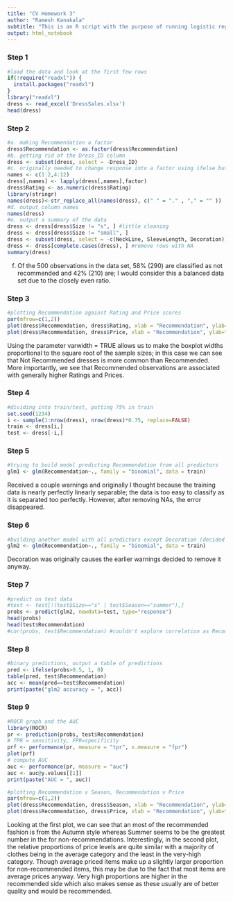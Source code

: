 ```yaml
---
title: "CV Homework 3"
author: "Ramesh Kanakala"
subtitle: "This is an R script with the purpose of running logistic regression on dress sales data from Aliexpress to predict if they are recommended"
output: html_notebook
---
```


### Step 1
```r
#load the data and look at the first few rows
if(!require("readxl")) {
  install.packages("readxl")
}
library("readxl")
dress <- read_excel('DressSales.xlsx')
head(dress)
```

### Step 2
```r
#a. making Recommendation a factor
dress$Recommendation <- as.factor(dress$Recommendation)
#b. getting rid of the Dress_ID column
dress <- subset(dress, select = -Dress_ID)
#c. originally needed to change response into a factor using ifelse but not needed here; instead making other variables num. and factors
names <- c(1:2,4:12)
dress[,names] <- lapply(dress[,names],factor)
dress$Rating <- as.numeric(dress$Rating)
library(stringr)
names(dress)<-str_replace_all(names(dress), c(" " = "." , "," = "" ))
#d. output column names
names(dress)
#e. output a summary of the data
dress <- dress[dress$Size != "s", ] #little cleaning
dress <- dress[dress$Size != "small", ]
dress <- subset(dress, select = -c(NeckLine, SleeveLength, Decoration))
dress <- dress[complete.cases(dress), ] #remove rows with NA
summary(dress)
```
f. Of the 500 observations in the data set, 58% (290) are classified as not recommended and 42% (210) are; I would consider this a balanced data set due to the closely even ratio.

### Step 3 #####################################
```r
#plotting Recommendation against Rating and Price scores
par(mfrow=c(1,2))
plot(dress$Recommendation, dress$Rating, xlab = "Recommendation", ylab="Rating", main="Recommendation vs Rating", varwidth = TRUE)
plot(dress$Recommendation, dress$Price, xlab = "Recommendation", ylab="Price", main="Recommendation vs Price", varwidth = TRUE)
```
Using the parameter varwidth = TRUE allows us to make the boxplot widths proportional to the square root of the sample sizes; in this case we can see that Not Recommended dresses is more common than Recommended. More importantly, we see that Recommended observations are associated with generally higher Ratings and Prices.

### Step 4
```r
#dividing into train/test, putting 75% in train
set.seed(1234)
i <- sample(1:nrow(dress), nrow(dress)*0.75, replace=FALSE)
train <- dress[i,]
test <- dress[-i,]
```

### Step 5
```r
#trying to build model predicting Recommendation from all predictors
glm1 <- glm(Recommendation~., family = "binomial", data = train)
```
Received a couple warnings and originally I thought because the training data is nearly perfectly linearly separable; the data is too easy to classify as it is separated too perfectly. However, after removing NAs, the error disappeared. 

### Step 6
```r
#building another model with all predictors except Decoration (decided to drop it anyway in the end)
glm2 <- glm(Recommendation~., family = "binomial", data = train)
```
Decoration was originally causes the earlier warnings decided to remove it anyway.

### Step 7
```r
#predict on test data
#test <- test[!(test$Size=="s" | test$Season=="summer"),]
probs <- predict(glm2, newdata=test, type="response")
head(probs)
head(test$Recommendation)
#cor(probs, test$Recommendation) #couldn't explore correlation as Recommendation wasn't a percentage, rather a factor
```
### Step 8
```r
#binary predictions, output a table of predictions
pred <- ifelse(probs>0.5, 1, 0)
table(pred, test$Recommendation)
acc <- mean(pred==test$Recommendation)
print(paste("glm2 accuracy = ", acc))
```

### Step 9
```r
#ROCR graph and the AUC
library(ROCR)
pr <- prediction(probs, test$Recommendation)
# TPR = sensitivity, FPR=specificity
prf <- performance(pr, measure = "tpr", x.measure = "fpr")
plot(prf)
# compute AUC
auc <- performance(pr, measure = "auc")
auc <- auc@y.values[[1]]
print(paste("AUC = ", auc))
```

```r
#plotting Recommendation v Season, Recommendation v Price
par(mfrow=c(1,2))
plot(dress$Recommendation, dress$Season, xlab = "Recommendation", ylab="Season", main="Recommendation vs Season", col=dress$Season)
plot(dress$Recommendation, dress$Price, xlab = "Recommendation", ylab="Price", main="Recommendation vs Price", col=dress$Price)
```
Looking at the first plot, we can see that an most of the recommended fashion is from the Autumn style whereas Summer seems to be the greatest number in the for non-recommendations. Interestingly, in the second plot, the relative proportions of price levels are quite similar with a majority of clothes being in the average category and the least in the very-high category. Though average priced items make up a slightly larger proportion for non-recommended items, this may be due to the fact that most items are average prices anyway. Very high proportions are higher in the recommended side which also makes sense as these usually are of better quality and would be recommended.